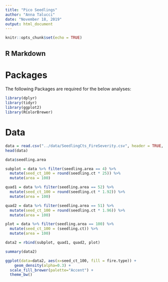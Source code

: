 ```yaml
---
title: "Pico Seedlings"
author: "Anna Talucci"
date: "November 18, 2019"
output: html_document
---
```


```r
knitr::opts_chunk$set(echo = TRUE)
```

## R Markdown
# Packages

The following Packages are required for the below analyses:

```r
library(dplyr)
library(tidyr)
library(ggplot2)
library(RColorBrewer)
```

# Data

```r
data = read.csv("../data/SeedlingCts_FireSeverity.csv", header = TRUE, sep = ",", strip.white = TRUE)
head(data)
```
```r
data$seedling.area
```

```r
subplot = data %>% filter(seedling.area == 4) %>%
  mutate(seed_ct_100 = round(seedling.ct * 25)) %>%
  mutate(area = 100)
```

```r
quad1 = data %>% filter(seedling.area == 52) %>%
  mutate(seed_ct_100 = round(seedling.ct * 1.92)) %>%
  mutate(area = 100)
```

```r
quad2 = data %>% filter(seedling.area == 51) %>%
  mutate(seed_ct_100 = round(seedling.ct * 1.96)) %>%
  mutate(area = 100)
```

```r
plot = data %>% filter(seedling.area == 100) %>%
  mutate(seed_ct_100 = (seedling.ct)) %>%
  mutate(area = 100)
```

```r
data2 = rbind(subplot, quad1, quad2, plot)
```

```r
summary(data2)
```



```r
ggplot(data=data2, aes(x=seed_ct_100, fill = fire.type)) +
    geom_density(alpha=0.3) +
  scale_fill_brewer(palette="Accent") +
  theme_bw()
```

